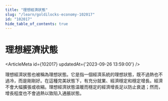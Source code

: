 ```yaml
---
title: "理想經濟狀態"
slug: "/learn/goldilocks-economy-102017"
id: "102017"
hide_table_of_contents: true
---
```



# 理想經濟狀態

<ArticleMeta id={102017} updatedAt={'2023-09-26 13:59:00'} />
<div className='border-solid border-b border-t-0 my-4 border-[var(--ifm-color-gray-300)]' />

理想經濟狀態也被稱為理想狀態。它是指一個經濟系統的理想狀態，既不過熱也不過冷，而是剛剛好。在這種完美狀態下，有充分就業、經濟穩定和穩定增長。經濟不會大幅擴張或收縮。理想經濟狀態温暖而穩定的經濟增長足以防止衰退；然而，增長程度也不會過熱以致陷入通脹狀態。
